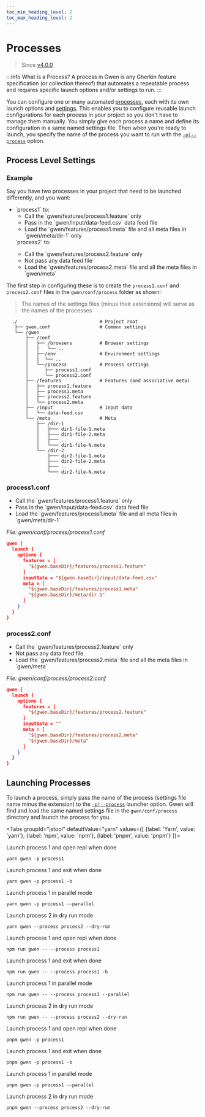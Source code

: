 ```yaml
--- 
toc_min_heading_level: 2
toc_max_heading_level: 2
---
```



# Processes

> Since [v4.0.0](https://github.com/gwen-interpreter/gwen-web/releases/tag/v4.0.0)

:::info What is a Process?
A process in Gwen is any Gherkin feature specification (or collection thereof) that automates a repeatable process and requires specific launch options and/or settings to run.
:::

You can configure one or many automated [processes](/docs/processes#process-settings), each with its own launch options and [settings](/docs/settings). This enables you to configure reusable launch configurations for each process in your project so you don't have to manage them manually. You simply give each process a name and define its configuration in a same named settings file. Then when you're ready to launch, you specify the name of the process you want to run with the [`-p|--process`]((/docs/launcher#gwen-launch-options-process)) option.

## Process Level Settings

### Example

Say you have two processes in your project that need to be launched differently, and you want:

<ul>
  <li>
   `process1` to:
    <ul>
      <li>Call the `gwen/features/process1.feature` only</li>
      <li>Pass in the `gwen/input/data-feed.csv` data feed file</li>
      <li>Load the `gwen/features/process1.meta` file and all meta files in `gwen/meta/dir-1` only</li>
    </ul>
  </li>
  `process2` to:
    <ul>
      <li>Call the `gwen/features/process2.feature` only</li>
      <li>Not pass any data feed file</li>
      <li>Load the `gwen/features/process2.meta` file and all the meta files in `gwen/meta`</li>
    </ul>
</ul>


The first step in configuring these is to create the `process1.conf` and `process2.conf` files in the `gwen/conf/process` folder as shown:

> The names of the settings files (minus their extensions) will serve as the names of the processes

```shell {10,11}
  ./                              # Project root
   ├── gwen.conf                  # Common settings
   └── /gwen
       ├── /conf
       │   ├── /browsers          # Browser settings
       │   |   └── ..
       │   ├──/env                # Environment settings
       │   |  └── ..
       │   └──/process            # Process settings
       │      ├── process1.conf
       │      └── process2.conf
       ├── /features              # Features (and associative meta)
       │   ├── process1.feature
       │   ├── process1.meta
       │   ├── process2.feature
       │   └── process2.meta
       ├── /input                 # Input data
       │   └── data-feed.csv
       └── /meta                  # Meta
           ├── /dir-1
           │   ├─── dir1-file-1.meta
           │   ├─── dir1-file-2.meta
           │   ├─── ..
           │   └─── dir1-file-N.meta
           └── /dir-2
               ├─── dir2-file-1.meta
               ├─── dir2-file-2.meta
               ├─── ..
               └─── dir2-file-N.meta
```

### process1.conf

<ul>
  <li>Call the `gwen/features/process1.feature` only</li>
  <li>Pass in the `gwen/input/data-feed.csv` data feed file</li>
  <li>Load the `gwen/features/process1.meta` file and all meta files in `gwen/meta/dir-1`</li>
</ul>

*File: gwen/conf/process/process1.conf*
```json
gwen {
  launch {
    options {
      features = [
        "${gwen.baseDir}/features/process1.feature"
      ]
      inputData = "${gwen.baseDir}/input/data-feed.csv"
      meta = [
        "${gwen.baseDir}/features/process1.meta"
        "${gwen.baseDir}/meta/dir-1"
      ]
    }
  }
}
```

### process2.conf

<ul>
  <li>Call the `gwen/features/process2.feature` only</li>
  <li>Not pass any data feed file</li>
  <li>Load the `gwen/features/process2.meta` file and all the meta files in `gwen/meta`</li>
</ul>

*File: gwen/conf/process/process2.conf*
```json
gwen {
  launch {
    options {
      features = [
        "${gwen.baseDir}/features/process2.feature"
      ]
      inputData = ""
      meta = [
        "${gwen.baseDir}/features/process2.meta"
        "${gwen.baseDir}/meta"
      ]
    }
  }
}
```

## Launching Processes

  To launch a process, simply pass the name of the process (settings file name minus the extension) to the [`-p|--process`](/docs/launcher#gwen-launch-options-process) launcher option. Gwen will find and load the same named settings file in the `gwen/conf/process` directory and launch the process for you.

<Tabs
  groupId="jstool"
  defaultValue="yarn"
  values={[
    {label: 'Yarn', value: 'yarn'},
    {label: 'npm', value: 'npm'},
    {label: 'pnpm', value: 'pnpm'}
  ]}>

<TabItem value="yarn">

Launch process 1 and open repl when done

```shell
yarn gwen -p process1
```

Launch process 1 and exit when done

```shell
yarn gwen -p process1 -b
```

Launch process 1 in parallel mode

```shell
yarn gwen -p process1 --parallel
```

Launch process 2 in dry run mode

```shell
yarn gwen --process process2 --dry-run
```

</TabItem>
<TabItem value="npm">

Launch process 1 and open repl when done

```shell
npm run gwen -- --process process1
```

Launch process 1 and exit when done

```shell
npm run gwen -- --process process1 -b
```

Launch process 1 in parallel mode

```shell
npm run gwen -- --process process1 --parallel
```

Launch process 2 in dry run mode

```shell
npm run gwen -- --process process2 --dry-run
```

</TabItem>
<TabItem value="pnpm">

Launch process 1 and open repl when done

```shell
pnpm gwen -p process1
```

Launch process 1 and exit when done

```shell
pnpm gwen -p process1 -b
```

Launch process 1 in parallel mode

```shell
pnpm gwen -p process1 --parallel
```

Launch process 2 in dry run mode

```shell
pnpm gwen --process process2 --dry-run
```

</TabItem>
</Tabs>